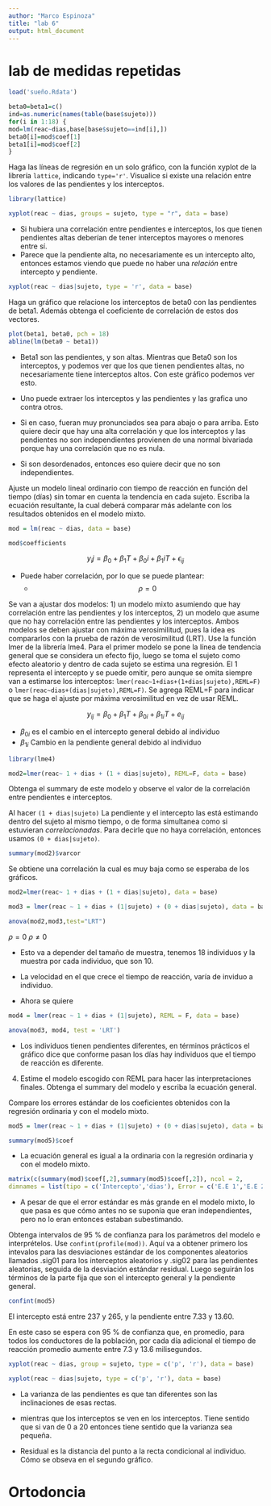 ```yaml
---
author: "Marco Espinoza"
title: "lab 6"
output: html_document
---
```



# lab de medidas repetidas



```r
load('sueño.Rdata')
```

```r
beta0=beta1=c()
ind=as.numeric(names(table(base$sujeto)))
for(i in 1:18) {
mod=lm(reac~dias,base[base$sujeto==ind[i],])
beta0[i]=mod$coef[1]
beta1[i]=mod$coef[2]
}
```

Haga las líneas de regresión en un solo gráfico, con la función xyplot de la librería
`lattice`, indicando `type='r'`. Visualice si existe una relación entre los valores de las
pendientes y los interceptos.

```r
library(lattice)

xyplot(reac ~ dias, groups = sujeto, type = "r", data = base)
```

+ Si hubiera una correlación entre pendientes e interceptos, los que tienen 
pendientes altas deberían de tener interceptos mayores o menores entre sí.
+ Parece que la pendiente alta, no necesariamente es un intercepto alto, entonces
estamos viendo que puede no haber una *relación* entre intercepto y pendiente.

```r
xyplot(reac ~ dias|sujeto, type = 'r', data = base)
```

Haga un gráfico que relacione los interceptos de beta0 con las pendientes de beta1.
Además obtenga el coeficiente de correlación de estos dos vectores.

```r
plot(beta1, beta0, pch = 18)
abline(lm(beta0 ~ beta1))
```

+ Beta1 son las pendientes, y son altas. Mientras que Beta0 son los interceptos, y podemos ver que 
los que tienen pendientes altas, no necesariamente tiene interceptos altos. Con este gráfico podemos
ver esto. 

+ Uno puede extraer los interceptos y las pendientes y las grafica uno contra otros. 

+ Si en caso, fueran muy pronunciados sea para abajo o para arriba. Esto quiere decir que 
hay una alta correlación y que los interceptos y las pendientes no son independientes
provienen de una normal bivariada porque hay una correlación que no es nula.

+ Si son desordenados, entonces eso quiere decir que no son independientes.

Ajuste un modelo lineal ordinario con tiempo de reacción en función del tiempo (días)
sin tomar en cuenta la tendencia en cada sujeto. Escriba la ecuación resultante, la cual
deberá comparar más adelante con los resultados obtenidos en el modelo mixto.

```r
mod = lm(reac ~ dias, data = base)

mod$coefficients
```

$$y_ij = \beta_0 + \beta_1 T + \beta_0i + \beta_1iT + \epsilon_{ij}$$

+ Puede haber correlación, por lo que se puede plantear:
    + $$\rho = 0 $$

Se van a ajustar dos modelos: 1) un modelo mixto asumiendo que hay correlación
entre las pendientes y los interceptos, 2) un modelo que asume que no hay correlación
entre las pendientes y los interceptos. Ambos modelos se deben ajustar con
máxima verosimilitud, pues la idea es compararlos con la prueba de razón de verosimilitud
(LRT). Use la función lmer de la librería lme4. Para el primer modelo
se pone la línea de tendencia general que se considera un efecto fijo, luego se toma
el sujeto como efecto aleatorio y dentro de cada sujeto se estima una regresión.
El 1 representa el intercepto y se puede omitir, pero aunque se omita siempre
van a estimarse los interceptos: `lmer(reac~1+dias+(1+dias|sujeto),REML=F)` o
`lmer(reac~dias+(dias|sujeto),REML=F)`. Se agrega REML=F para indicar que se haga
el ajuste por máxima verosimilitud en vez de usar REML.

$$ y_{ij} = \beta_0 + \beta_1 T + \beta_{0i} + \beta_{1i} T + e_{ij} $$


+ $\beta_{0i}$ es el cambio en el intercepto general debido al individuo
+ $\beta_{1i}$ Cambio en la pendiente general debido al individuo 

```r
library(lme4)
```

```r
mod2=lmer(reac~ 1 + dias + (1 + dias|sujeto), REML=F, data = base)
```

Obtenga el summary de este modelo y observe el valor de la correlación entre pendientes
e interceptos.

Al hacer `(1 + dias|sujeto)` La pendiente y el intercepto las está estimando dentro del sujeto al mismo
tiempo, o de forma simultanea como si estuvieran *correlacionadas*. Para decirle que no haya 
correlación, entonces usamos `(0 + dias|sujeto)`. 

```r
summary(mod2)$varcor
```

Se obtiene una correlación la cual es muy baja como se esperaba de los gráficos.



```r
mod2=lmer(reac~ 1 + dias + (1 + dias|sujeto), data = base)

mod3 = lmer(reac ~ 1 + dias + (1|sujeto) + (0 + dias|sujeto), data = base)

anova(mod2,mod3,test="LRT")

```

$\rho = 0$
$\rho \neq 0$

+ Esto va a depender del tamaño de muestra, tenemos 18 individuos y la muestra por cada 
individuo, que son 10. 

+ La velocidad en el que crece el tiempo de reacción, varía de inviduo a individuo.

+ Ahora se quiere 

```r
mod4 = lmer(reac ~ 1 + dias + (1|sujeto), REML = F, data = base)

anova(mod3, mod4, test = 'LRT')
```

+ Los individuos tienen pendientes diferentes, en términos prácticos el gráfico dice que conforme pasan los días hay individuos que el tiempo de reacción es diferente. 

4. Estime el modelo escogido con REML para hacer las interpretaciones finales. Obtenga
el summary del modelo y escriba la ecuación general.

Compare los errores estándar de los coeficientes obtenidos con la regresión ordinaria y
con el modelo mixto.

```r
mod5 = lmer(reac ~ 1 + dias + (1|sujeto) + (0 + dias|sujeto), data = base)

summary(mod5)$coef
```

+ La ecuación general es igual a la ordinaria con la regresión ordinaria y con el modelo mixto.

```r
matrix(c(summary(mod)$coef[,2],summary(mod5)$coef[,2]), ncol = 2,
dimnames = list(tipo = c('Intercepto','dias'), Error = c('E.E 1','E.E 2')))
```

+ A pesar de que el error estándar es más grande en el modelo mixto, lo que pasa es que 
cómo antes no se suponía que eran independientes, pero no lo eran entonces estaban
subestimando. 

Obtenga intervalos de 95 % de confianza para los parámetros del modelo e interprételos.
Use `confint(profile(mod))`. Aquí va a obtener primero los intevalos para las desviaciones
estándar de los componentes aleatorios llamados .sig01 para los interceptos
aleatorios y .sig02 para las pendientes aleatorias, seguida de la desviación estándar
residual. Luego seguirán los términos de la parte fija que son el intercepto general y la
pendiente general.

```r
confint(mod5)
```

El intercepto está entre 237 y 265, y la pendiente entre 7.33 y 13.60. 

En este caso se espera con 95 % de confianza
que, en promedio, para todos los conductores de la población, por cada día
adicional el tiempo de reacción promedio aumente entre 7.3 y 13.6 milisegundos.

```r
xyplot(reac ~ dias, group = sujeto, type = c('p', 'r'), data = base)

xyplot(reac ~ dias|sujeto, type = c('p', 'r'), data = base)
```

+ La varianza de las pendientes es que tan diferentes son las inclinaciones de esas rectas. 
+ mientras que los interceptos se ven en los interceptos. Tiene sentido que si van de 0 a 20 entonces
tiene sentido que la varianza sea pequeña.

+ Residual es la distancia del punto a la recta condicional al individuo. Cómo se obseva en el segundo
gráfico. 

# Ortodoncia
